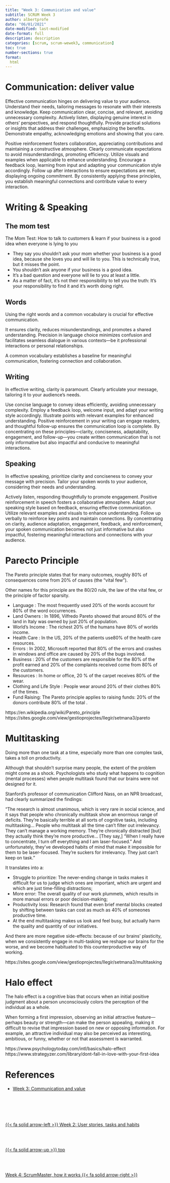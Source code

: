 ```yaml
---
title: "Week 3: Communication and value"
subtitle: SCRUM Week 3
author: albertprofe
date: "06/01/2021"
date-modified: last-modified
date-format: full
description: description
categories: [scrum, scrum-wewek3, communication]
toc: true
number-sections: true
format:
  html
---
```


# Communication: deliver value


Effective communication hinges on delivering value to your audience. Understand their needs, tailoring messages to resonate with their interests and knowledge. Keep communication clear, concise, and relevant, avoiding unnecessary complexity. Actively listen, displaying genuine interest in others' perspectives, and respond thoughtfully. Provide practical solutions or insights that address their challenges, emphasizing the benefits. Demonstrate empathy, acknowledging emotions and showing that you care.

Positive reinforcement fosters collaboration, appreciating contributions and maintaining a constructive atmosphere. Clearly communicate expectations to avoid misunderstandings, promoting efficiency. Utilize visuals and examples when applicable to enhance understanding. Encourage a feedback loop, learning from input and adapting your communication style accordingly. Follow up after interactions to ensure expectations are met, displaying ongoing commitment. By consistently applying these principles, you establish meaningful connections and contribute value to every interaction.

# Writing & Speaking

## The mom test

The Mom Test: How to talk to customers & learn if your business is a good idea when everyone is lying to you


- They say you shouldn't ask your mom whether your business is a good idea, because she loves you and will lie to you. This is technically true, but it misses the point. 
- You shouldn't ask anyone if your business is a good idea. 
- It's a bad question and everyone will lie to you at least a little. 
- As a matter of fact, it's not their responsibility to tell you the truth: It's your responsibility to find it and it's worth doing right.

## Words

Using the right words and a common vocabulary is crucial for effective communication.

It ensures clarity, reduces misunderstandings, and promotes a shared understanding. Precision in language choice minimizes confusion and facilitates seamless dialogue in various contexts—be it professional interactions or personal relationships.

A common vocabulary establishes a baseline for meaningful communication, fostering connection and collaboration. 

## Writing

In effective writing, clarity is paramount. Clearly articulate your message, tailoring it to your audience's needs.

Use concise language to convey ideas efficiently, avoiding unnecessary complexity. Employ a feedback loop, welcome input, and adapt your writing style accordingly. Illustrate points with relevant examples for enhanced understanding. Positive reinforcement in your writing can engage readers, and thoughtful follow-up ensures the communication loop is complete. By concentrating on these principles—clarity, conciseness, adaptability, engagement, and follow-up—you create written communication that is not only informative but also impactful and conducive to meaningful interactions.

## Speaking

In effective speaking, prioritize clarity and conciseness to convey your message with precision. Tailor your spoken words to your audience, considering their needs and understanding.

Actively listen, responding thoughtfully to promote engagement. Positive reinforcement in speech fosters a collaborative atmosphere. Adapt your speaking style based on feedback, ensuring effective communication. Utilize relevant examples and visuals to enhance understanding. Follow up verbally to reinforce key points and maintain connections. By concentrating on clarity, audience adaptation, engagement, feedback, and reinforcement, your spoken communication becomes not just informative but also impactful, fostering meaningful interactions and connections with your audience.

# Parecto Principle

The Pareto principle states that for many outcomes, roughly 80% of consequences come from 20% of causes (the "vital few").

Other names for this principle are the 80/20 rule, the law of the vital few, or the principle of factor sparsity.

- Language : The most frequently used 20% of the words account for 80% of the word occurrences.
- Land Owners : In 1896, Vilfredo Pareto showed that around 80% of the land in Italy was owned by just 20% of population.
- World's Income : The richest 20% of the humans have 80% of worlds income.
- Health Care : In the US, 20% of the patients use80% of the health care resources.
- Errors : In 2002, Microsoft reported that 80% of the errors and crashes in windows and office are caused by 20% of the bugs involved.
- Business : 20% of the customers are responsible for the 80% of the profit earned and 20% of the complaints received come from 80% of the customers.
- Resources : In home or office, 20 % of the carpet receives 80% of the wear.
- Clothing and Life Style : People wear around 20% of their clothes 80% of the times.
- Fund Raising: The Pareto principle applies to raising funds: 20% of the donors contribute 80% of the total .

https://en.wikipedia.org/wiki/Pareto_principle
https://sites.google.com/view/gestioprojectes/llegir/setmana3/pareto


# Multitasking

Doing more than one task at a time, especially more than one complex task, takes a toll on productivity.

Although that shouldn’t surprise many people, the extent of the problem might come as a shock. Psychologists who study what happens to cognition (mental processes) when people multitask found that our brains were not designed for it.

Stanford’s professor of communication Clifford Nass, on an NPR broadcast, had clearly summarized the findings:

“The research is almost unanimous, which is very rare in social science, and it says that people who chronically multitask show an enormous range of deficits. They’re basically terrible at all sorts of cognitive tasks, including multitasking… People who multitask all the time can’t filter out irrelevancy. They can’t manage a working memory.
They’re chronically distracted [but] they actually think they’re more productive… [They say,] “When I really have to concentrate, I turn off everything and I am laser-focused.” And unfortunately, they’ve developed habits of mind that make it impossible for them to be laser-focused. They’re suckers for irrelevancy. They just can’t keep on task.”


It translates into a:

- Struggle to prioritize: The never-ending change in tasks makes it difficult for us to judge which ones are important, which are urgent and which are just time-filling distractions;
- More error: The overall quality of our work plummets, which results in more manual errors or poor decision-making;
- Productivity loss: Research found that even brief mental blocks created by shifting between tasks can cost as much as 40% of someones productive time.
- At the end multitasking makes us look and feel busy, but actually harm the quality and quantity of our initiatives.


And there are more negative side-effects: because of our brains’ plasticity, when we consistently engage in multi-tasking we reshape our brains for the worse, and we become habituated to this counterproductive way of working. 

https://sites.google.com/view/gestioprojectes/llegir/setmana3/multitasking


# Halo effect

The halo effect is a cognitive bias that occurs when an initial positive judgment about a person unconsciously colors the perception of the individual as a whole.

When forming a first impression, observing an initial attractive feature—perhaps beauty or strength—can make the person appealing, making it difficult to revise that impression based on new or opposing information. For example, an attractive individual may also be perceived as interesting, ambitious, or funny, whether or not that assessment is warranted.


https://www.psychologytoday.com/intl/basics/halo-effect
https://www.strategyzer.com/library/dont-fall-in-love-with-your-first-idea

# References

- [Week 3: Communication and value](https://sites.google.com/view/gestioprojectes/llegir/setmana3){.external}


<!--- navLinks -->
<br><br>
<div class=row>
<br>
<div class='column left previous'>
<br>
[{{< fa solid arrow-left >}} Week 2: User stories, tasks and habits](/scrum/scrum-week2.qmd)
<br>
</div>
<br>
<div class='column center'>
<br>
[{{< fa solid arrow-up >}} top](#top)
<br>
</div>
<br>
<div class='column right next'>
<br>
[Week 4: ScrumMaster, how it works  {{< fa solid arrow-right >}}](/scrum/scrum-week4.qmd)
<br>
</div>
<br>
</div>
